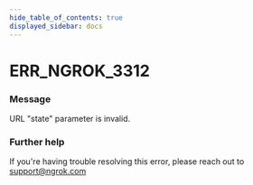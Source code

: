 ```yaml
---
hide_table_of_contents: true
displayed_sidebar: docs
---
```



# ERR_NGROK_3312

### Message

URL "state" parameter is invalid.

<ErrorDetails error="err_ngrok_3312" />

### Further help

If you're having trouble resolving this error, please reach out to [support@ngrok.com](mailto:support@ngrok.com?subject=Help%20with%20ERR_NGROK_3312)

